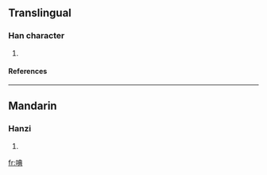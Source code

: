 ==Translingual==
===Han character===
{{Han char|rn=30|rad=口|as=08|sn=11|four=|canj=口廿月金 (RTBC)}}
# {{defn|Han|sort=口08}}
====References====
{{Han ref|kx=0194.060|dkj=03777|dj=0414.130|hdz=10640.070|uh=553A|ud=21818}}
----
==Mandarin==
===Hanzi===
{{cmn-hanzi|pin=[[qiè]] ([[qie4]]), [[tiǎn]] ([[tian3]]), [[zā]] ([[za1]])|wg=ch'ieh<sup>4</sup>, t'ien<sup>3</sup>, tsa<sup>1</sup>}}
# {{defn|Mandarin}}

[[fr:唺]]